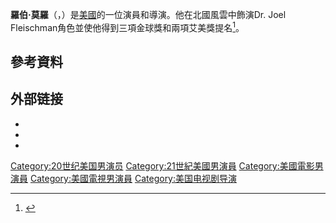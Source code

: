 {{Infobox person
| name          = Rob Morrow
| image         = Rob Morrow 2019 by Glenn Francis.jpg
| caption       = Rob Morrow Los Angeles, California July 3, 2019
| birth_name    = Robert Alan Morrow
| birth_date    = {{birth date and age|1962|9|21}}
| birth_place   = 美國[[紐約州|紐約州]][[新羅謝爾_(紐約州)|新羅謝爾]]
| occupation    = 演員，導演，歌手，詞曲作家 
| yearsactive   = 1985–現在
| spouse        ={{marriage|Debbon Ayer|1998|}} 
| children      = 1
| website       = {{url|http://www.robmorrow.com/}}
}}
'''羅伯·莫羅'''（{{lang-en|Rob Morrow}}，{{bd|1962年|9月21日||}}）是[[美國|美國]]的一位演員和導演。他在北國風雲中飾演Dr. Joel Fleischman角色並使他得到三項金球獎和兩項艾美獎提名<ref>{{cite web |url=http://www.robmorrow.com/robmorrow/Bio.html |title=BIO |publisher=Robmorrow.com |date= |accessdate=2012-03-06 |archive-date=2020-02-19 |archive-url=https://web.archive.org/web/20200219171456/http://www.robmorrow.com/robmorrow/Bio.html |dead-url=no }}</ref>。

==參考資料==
{{Reflist}}

== 外部链接 ==
{{Commons category|Rob Morrow}}
* {{IMDb name|0001555}}
* {{IBDB name}}
* {{Official website|http://robmorrow.com/robmorrow/Welcome.html}}

{{Authority control}}

{{DEFAULTSORT:Morrow, Rob}}
[[Category:20世纪美国男演员|Category:20世纪美国男演员]]
[[Category:21世紀美國男演員|Category:21世紀美國男演員]]
[[Category:美國電影男演員|Category:美國電影男演員]]
[[Category:美國電視男演員|Category:美國電視男演員]]
[[Category:美国电视剧导演|Category:美国电视剧导演]]